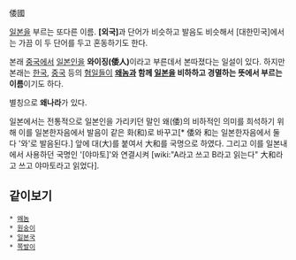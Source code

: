 倭國 

[[일본]]을 부르는 또다른 이름. '''[외국]'''과 단어가 비슷하고 발음도 비슷해서 [대한민국]에서는 가끔 이 두 단어를 두고 혼동하기도 한다. 

본래 [[중국]]에서 [[일본인]]을 '''와이징(倭人)'''이라고 부른데서 본따졌다는 일설이 있다. 하지만 본래는 [[한국]], [[중국]] 등의 [[혐일]]들이 '''[[왜놈]]과 함께 [[일본]]을 비하하고 경멸하는 뜻에서 부르는 이름'''이기도 하다. 

별칭으로 '''왜나라'''가 있다. 

일본에서는 전통적으로 일본인을 가리키던 말인 왜(倭)의 비하적인 의미를 희석하기 위해 이를 일본한자음에서 발음이 같은 화(和)로 바꾸고[* 倭와 和는 일본한자음에서 둘 다 '와'로 발음된다.] 앞에 대(大)를 붙여서 大和를 국명으로 하였다. 그리고 이를 일본내에서 사용하던 국명인 '[야마토]'와 연결시켜 [wiki:"A라고 쓰고 B라고 읽는다" 大和라고 쓰고 야마토라고 읽었다]. 


== 같이보기 == 
 * [[왜놈]] 
 * [[원숭이]]
 * [[일본국]] 
 * [[쪽발이]]
